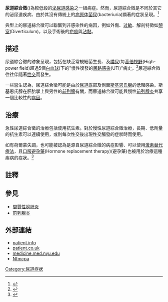 {{Infobox medical condition (new)
| name            = {{pagename}}<br>({{lang|en|Urethral syndrome}})
| synonyms        = 
| image           = 
| caption         = 
| pronounce       = 
| field           = 
| symptoms        = 
| complications   = 
| onset           = 
| duration        = 
| types           = 
| causes          = 
| risks           = 
| diagnosis       = 
| differential    = 
| prevention      = 
| treatment       = 
| medication      = 
| prognosis       = 
| frequency       = 
| deaths          = 
}}

'''尿道綜合徵'''({{lang|en|Urethral syndrome}})為較低段的[[泌尿系統|泌尿道]][[泌尿道感染|感染]]之一組病症。然而，尿道綜合徵是不同於其它的泌尿道疾病、由於其沒有傳統上的[[病原体|病原体]][[菌尿|菌尿]](bacteriuria)顯著的症狀呈現。<ref name="pmid7928838">{{cite journal |author=Hamilton-Miller JM |title=The urethral syndrome and its management |journal=J. Antimicrob. Chemother. |volume=Suppl A |issue= |pages=63–73 |series=33 |date=May 1994 |pmid=7928838 |doi= |url=}}</ref>

典型上的尿道綜合徵可以聯繫到非感染性的病因，例如外傷、[[过敏|过敏]]、解剖特徵如[[憩室|憩室]](Diverticulum)，以及手術後的[[疤痕|疤痕]]與[[沾黏|沾黏]]。

==描述==
{{seealso|腎功能|腎生理學}}

尿道綜合徵的跡象呈現，包括在缺乏常規細菌生長、及[[膿尿|膿尿]](每[[高倍視野|高倍視野]](High-power field)超過5個[[白血球|白血球]])下的"慢性復發的[[泌尿道感染|尿路感染]](UTI)"病史。<ref name="pmid1859947">{{cite journal |author=Brumfitt W, Hamilton-Miller JM, Gillespie WA |title=The mysterious "urethral syndrome" |journal=BMJ |volume=303 |issue=6793 |pages=1–2 |date=July 1991 |pmid=1859947 |pmc=1670265 |doi= 10.1136/bmj.303.6793.1|url=}}</ref>尿道綜合徵往往伴隨著[[性交|性交]]而發生。

一些醫生認為，尿道綜合徵可能是由於[[尿道|尿道]]底部及側面[[斯基恩氏腺|斯基恩氏腺]]的低階感染。斯基恩氏腺在胚胎學上與男性的[[前列腺|前列腺]]有關，而尿道綜合徵可能與慢性[[前列腺炎|前列腺炎]]共享一個比較性的[[原因論|病因]]。

==治療==
急性尿道綜合徵的治療包括使用抗生素。對於慢性尿道綜合徵治療，長期、低劑量的抗生素可以連續使用，或則每次性交後出現性交觸發的症狀時而使用。

如有荷爾蒙失調，也可能被認為是源自尿道綜合徵的病症影響、可以使用[[激素替代療法|激素替代療法]]，且[[口服避孕藥|口服避孕藥]](Hormone replacement therapy)(避孕藥)也被用於治療這種疾病的症狀。<ref>{{cite web |url=http://www.emedicine.com/MED/topic3081.htm |title=Urethral Syndrome |author=Terris, Martha K |work=eMedicine |accessdate=2008-09-25 |archive-date=2008-09-15 |archive-url=https://web.archive.org/web/20080915040355/http://www.emedicine.com/med/topic3081.htm |dead-url=no }}</ref>

==註釋==
{{reflist}}

==參見==
*[[間質性膀胱炎|間質性膀胱炎]]
*[[前列腺炎|前列腺炎]]

==外部連結==
{{Medical resources
|  DiseasesDB     =  
|  ICD10          = {{ICD10|N|34|3|n|30}} 
|  ICD9           = {{ICD9|597.81}} 
|  ICDO           =  
|  OMIM           =  
|  MedlinePlus    =  
|  eMedicineSubj  = med 
|  eMedicineTopic = 3081 
|  MeshID         = 
}}
* [http://patient.info/doctor/urethral-syndrome patient.info] {{Wayback|url=http://patient.info/doctor/urethral-syndrome |date=20200227173809 }}
* [http://www.patient.co.uk/doctor/Urethral-syndrome.htm patient.co.uk] {{Wayback|url=http://www.patient.co.uk/doctor/Urethral-syndrome.htm |date=20141010135828 }}
* [http://medicine.med.nyu.edu/conditions-we-treat/conditions/urethral-syndrome medicine.med.nyu.edu] {{Wayback|url=http://medicine.med.nyu.edu/conditions-we-treat/conditions/urethral-syndrome |date=20141229081259 }}
* [https://web.archive.org/web/20141229080648/http://www.fmcpaware.org/d-f/female-urethral-syndrome.html Nfmcpa]

{{Nephrology|state=autocollapse}}

[[Category:尿道症狀|Category:尿道症狀]]